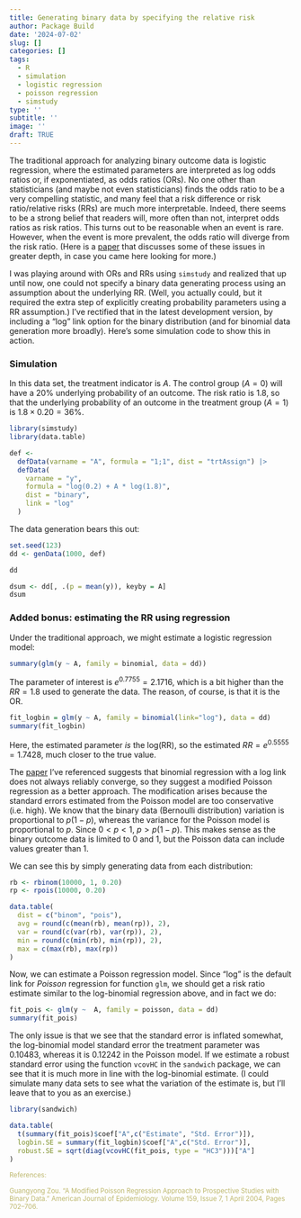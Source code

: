 ```yaml
---
title: Generating binary data by specifying the relative risk
author: Package Build
date: '2024-07-02'
slug: []
categories: []
tags:
  - R
  - simulation
  - logistic regression
  - poisson regression
  - simstudy
type: ''
subtitle: ''
image: ''
draft: TRUE
---
```


The traditional approach for analyzing binary outcome data is logistic regression, where the estimated parameters are interpreted as log odds ratios or, if exponentiated, as odds ratios (ORs). No one other than statisticians (and maybe not even statisticians) finds the odds ratio to be a very compelling statistic, and many feel that a risk difference or risk ratio/relative risks (RRs) are much more interpretable. Indeed, there seems to be a strong belief that readers will, more often than not, interpret odds ratios as risk ratios. This turns out to be reasonable when an event is rare. However, when the event is more prevalent, the odds ratio will diverge from the risk ratio. (Here is a [paper](https://doi.org/10.1093/aje/kwh090){target="_blank"} that discusses some of these issues in greater depth, in case you came here looking for more.)

I was playing around with ORs and RRs using `simstudy` and realized that up until now, one could not specify a binary data generating process using an assumption about the underlying RR. (Well, you actually could, but it required the extra step of explicitly creating probability parameters using a RR assumption.) I've rectified that in the latest development version, by including a "log" link option for the binary distribution (and for binomial data generation more broadly). Here's some simulation code to show this in action.

### Simulation

In this data set, the treatment indicator is $A$. The control group ($A = 0$) will have a $20\%$ underlying probability of an outcome. The risk ratio is 1.8, so that the underlying probability of an outcome in the treatment group ($A = 1$) is $1.8 \times 0.20 = 36\%$.

```r
library(simstudy)
library(data.table)

def <- 
  defData(varname = "A", formula = "1;1", dist = "trtAssign") |>
  defData(
    varname = "y", 
    formula = "log(0.2) + A * log(1.8)",
    dist = "binary",
    link = "log"
  )
```

The data generation bears this out:

```r
set.seed(123)
dd <- genData(1000, def)
```

```r
dd
```

```r
dsum <- dd[, .(p = mean(y)), keyby = A]
dsum
```

### Added bonus: estimating the RR using regression

Under the traditional approach, we might estimate a logistic regression model:

```r
summary(glm(y ~ A, family = binomial, data = dd))
```

The parameter of interest is $e^{0.7755} = 2.1716$, which is a bit higher than the $RR = 1.8$ used to generate the data. The reason, of course, is that it is the OR.

```r
fit_logbin = glm(y ~ A, family = binomial(link="log"), data = dd)
summary(fit_logbin)
```

Here, the estimated parameter *is* the log(RR), so the estimated $RR =e^{0.5555} = 1.7428$, much closer to the true value.

The [paper](https://doi.org/10.1093/aje/kwh090){target="_blank"} I've referenced suggests that binomial regression with a log link does not always reliably converge, so they suggest a modified Poisson regression as a better approach. The modification arises because the standard errors estimated from the Poisson model are too conservative (i.e. high). We know that the binary data (Bernoulli distribution) variation is proportional to $p(1-p)$, whereas the variance for the Poisson model is proportional to $p$. Since $0 < p < 1$, $p > p(1-p)$. This makes sense as the binary outcome data is limited to $0$ and $1$, but the Poisson data can include values greater than $1$.

We can see this by simply generating data from each distribution:

```r
rb <- rbinom(10000, 1, 0.20)
rp <- rpois(10000, 0.20)
```

```r
data.table(
  dist = c("binom", "pois"), 
  avg = round(c(mean(rb), mean(rp)), 2),
  var = round(c(var(rb), var(rp)), 2),
  min = round(c(min(rb), min(rp)), 2),
  max = c(max(rb), max(rp))
)
```

Now, we can estimate a Poisson regression model. Since "log" is the default link for *Poisson* regression for function `glm`, we should get a risk ratio estimate similar to the log-binomial regression above, and in fact we do:

```r
fit_pois <- glm(y ~  A, family = poisson, data = dd)
summary(fit_pois)
```

The only issue is that we see that the standard error is inflated somewhat, the log-binomial model standard error the treatment parameter was $0.10483$, whereas it is $0.12242$ in the Poisson model. If we estimate a robust standard error using the function `vcovHC` in the `sandwich` package, we can see that it is much more in line with the log-binomial estimate. (I could simulate many data sets to see what the variation of the estimate is, but I'll leave that to you as an exercise.)

```r
library(sandwich)

data.table(
  t(summary(fit_pois)$coef["A",c("Estimate", "Std. Error")]),
  logbin.SE = summary(fit_logbin)$coef["A",c("Std. Error")],
  robust.SE = sqrt(diag(vcovHC(fit_pois, type = "HC3")))["A"]
)
```

<p><small><font color="darkkhaki">
References:

Guangyong Zou. "A Modified Poisson Regression Approach to Prospective Studies with Binary Data." American Journal of Epidemiology. Volume 159, Issue 7, 1 April 2004, Pages 702–706.
</font></small></p>

